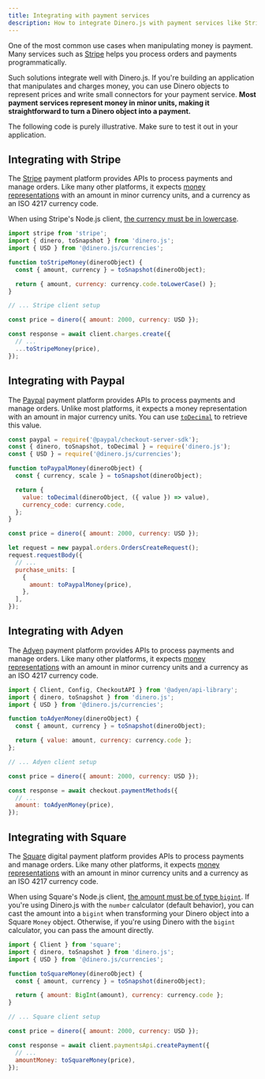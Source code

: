 ```yaml
---
title: Integrating with payment services
description: How to integrate Dinero.js with payment services like Stripe, Adyen, or Square.
---
```


One of the most common use cases when manipulating money is payment. Many services such as [Stripe](https://stripe.com/) helps you process orders and payments programmatically.

Such solutions integrate well with Dinero.js. If you're building an application that manipulates and charges money, you can use Dinero objects to represent prices and write small connectors for your payment service. **Most payment services represent money in minor units, making it straightforward to turn a Dinero object into a payment.**

<Alert type="info">

The following code is purely illustrative. Make sure to test it out in your application.

</Alert>

## Integrating with Stripe

The [Stripe](https://stripe.com/) payment platform provides APIs to process payments and manage orders. Like many other platforms, it expects [money representations](https://stripe.com/docs/currencies#zero-decimal) with an amount in minor currency units, and a currency as an ISO 4217 currency code.

When using Stripe's Node.js client, [the currency must be in lowercase](https://stripe.com/docs/api/charges/create?lang=node#create_charge-currency).

```js
import stripe from 'stripe';
import { dinero, toSnapshot } from 'dinero.js';
import { USD } from '@dinero.js/currencies';

function toStripeMoney(dineroObject) {
  const { amount, currency } = toSnapshot(dineroObject);

  return { amount, currency: currency.code.toLowerCase() };
}

// ... Stripe client setup

const price = dinero({ amount: 2000, currency: USD });

const response = await client.charges.create({
  // ...
  ...toStripeMoney(price),
});
```

## Integrating with Paypal

The [Paypal](https://www.paypal.com/) payment platform provides APIs to process payments and manage orders. Unlike most platforms, it expects a money representation with an amount in major currency units. You can use [`toDecimal`](/docs/api/formatting/to-decimal) to retrieve this value.

```js
const paypal = require('@paypal/checkout-server-sdk');
const { dinero, toSnapshot, toDecimal } = require('dinero.js');
const { USD } = require('@dinero.js/currencies');

function toPaypalMoney(dineroObject) {
  const { currency, scale } = toSnapshot(dineroObject);

  return {
    value: toDecimal(dineroObject, ({ value }) => value),
    currency_code: currency.code,
  };
}

const price = dinero({ amount: 2000, currency: USD });

let request = new paypal.orders.OrdersCreateRequest();
request.requestBody({
  // ...
  purchase_units: [
    {
      amount: toPaypalMoney(price),
    },
  ],
});
```

## Integrating with Adyen

The [Adyen](https://www.adyen.com/) payment platform provides APIs to process payments and manage orders. Like many other platforms, it expects [money representations](https://developer.squareup.com/reference/square/objects/Money) with an amount in minor currency units and a currency as an ISO 4217 currency code.

```js
import { Client, Config, CheckoutAPI } from '@adyen/api-library';
import { dinero, toSnapshot } from 'dinero.js';
import { USD } from '@dinero.js/currencies';

function toAdyenMoney(dineroObject) {
  const { amount, currency } = toSnapshot(dineroObject);

  return { value: amount, currency: currency.code };
};

// ... Adyen client setup

const price = dinero({ amount: 2000, currency: USD });

const response = await checkout.paymentMethods({
  // ...
  amount: toAdyenMoney(price),
});
```

## Integrating with Square

The [Square](https://squareup.com/) digital payment platform provides APIs to process payments and manage orders. Like many other platforms, it expects [money representations](https://docs.adyen.com/development-resources/currency-codes) with an amount in minor currency units and a currency as an ISO 4217 currency code.

When using Square's Node.js client, [the amount must be of type `bigint`](https://github.com/square/square-nodejs-sdk/blob/master/src/models/money.ts). If you're using Dinero.js with the `number` calculator (default behavior), you can cast the amount into a `bigint` when transforming your Dinero object into a Square `Money` object. Otherwise, if you're using Dinero with the `bigint` calculator, you can pass the amount directly.

```js
import { Client } from 'square';
import { dinero, toSnapshot } from 'dinero.js';
import { USD } from '@dinero.js/currencies';

function toSquareMoney(dineroObject) {
  const { amount, currency } = toSnapshot(dineroObject);

  return { amount: BigInt(amount), currency: currency.code };
}

// ... Square client setup

const price = dinero({ amount: 2000, currency: USD });

const response = await client.paymentsApi.createPayment({
  // ...
  amountMoney: toSquareMoney(price),
});
```
